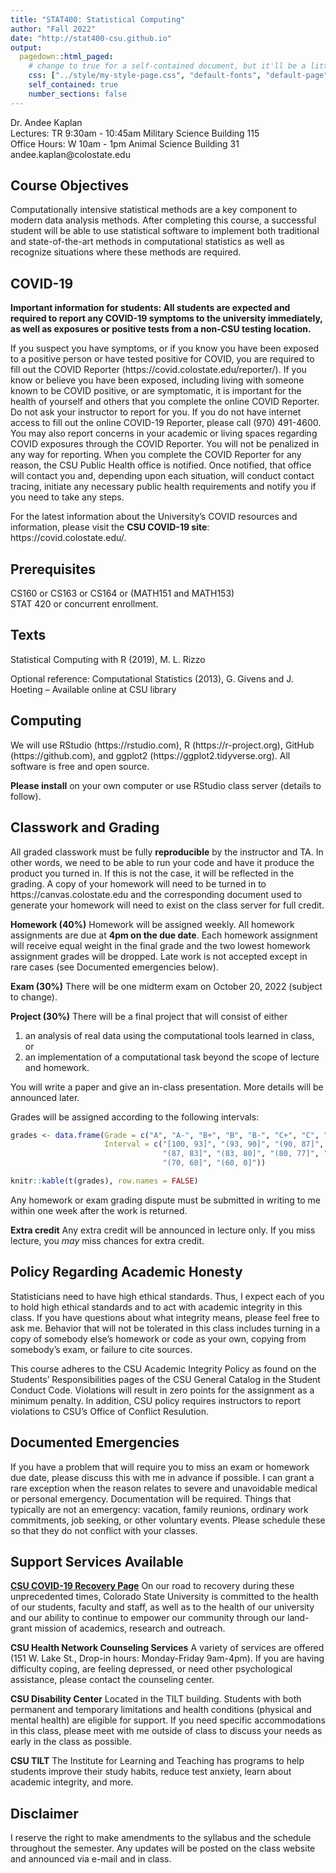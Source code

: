 ```yaml
---
title: "STAT400: Statistical Computing"
author: "Fall 2022"
date: "http://stat400-csu.github.io"
output:
  pagedown::html_paged:
    # change to true for a self-contained document, but it'll be a litte slower for Pandoc to render
    css: ["../style/my-style-page.css", "default-fonts", "default-page", "default"]
    self_contained: true
    number_sections: false
---
```


Dr. Andee Kaplan  
Lectures: TR 9:30am - 10:45am Military Science Building 115  
Office Hours: W 10am - 1pm Animal Science Building 31  
andee.kaplan@colostate.edu


## Course Objectives

Computationally intensive statistical methods are a key component to modern data analysis methods. After completing this course, a successful student will be able to use statistical software to implement both traditional and state-of-the-art methods in computational statistics as well as recognize situations where these methods are required.

## COVID-19

**Important information for students: All students are expected and required to report any COVID-19 symptoms to the university immediately, as well as exposures or positive tests from a non-CSU testing location.** 

If you suspect you have symptoms, or if you know you have been exposed to a positive person or have tested positive for COVID, you are required to fill out the COVID Reporter (https://covid.colostate.edu/reporter/). If you know or believe you have been exposed, including living with someone known to be COVID positive, or are symptomatic, it is important for the health of yourself and others that you complete the online COVID Reporter. Do not ask your instructor to report for you. If you do not have internet access to fill out the online COVID-19 Reporter, please call (970) 491-4600. You may also report concerns in your academic or living spaces regarding COVID exposures through the COVID Reporter. You will not be penalized in any way for reporting. When you complete the COVID Reporter for any reason, the CSU Public Health office is notified. Once notified, that office will contact you and, depending upon each situation, will conduct contact tracing, initiate any necessary public health requirements and notify you if you need to take any steps. 

For the latest information about the University's COVID resources and information, please visit the **CSU COVID-19 site**: https://covid.colostate.edu/.

## Prerequisites

CS160 or CS163 or CS164 or (MATH151 and MATH153)  
STAT 420 or concurrent enrollment.

## Texts

Statistical Computing with R (2019), M. L. Rizzo

Optional reference: Computational Statistics (2013), G. Givens and J. Hoeting -- Available online at CSU library

## Computing

We will use RStudio (https://rstudio.com), R (https://r-project.org), GitHub (https://github.com), and ggplot2 (https://ggplot2.tidyverse.org). All software is free and open source.

**Please install** on your own computer or use RStudio class server (details to follow). 

## Classwork and Grading

All graded classwork must be fully **reproducible** by the instructor and TA. In other words, we need to be able to run your code and have it produce the product you turned in. If this is not the case, it will be reflected in the grading. A copy of your homework will need to be turned in to https://canvas.colostate.edu and the corresponding document used to generate your homework will need to exist on the class server for full credit.

**Homework (40%)** Homework will be assigned weekly. All homework assignments are due at **4pm on the due date**. Each homework assignment will receive equal weight in the final grade and the two lowest homework assignment grades will be dropped. Late work is not accepted except in rare cases (see Documented emergencies below).

**Exam (30%)** There will be one midterm exam on October 20, 2022 (subject to change). 

**Project (30%)** There will be a final project that will consist of either 

1. an analysis of real data using the computational tools learned in class, or 
2. an implementation of a computational task beyond the scope of lecture and homework. 

You will write a paper and give an in-class presentation. More details will be announced later. 

Grades will be assigned according to the following intervals:

```r
grades <- data.frame(Grade = c("A", "A-", "B+", "B", "B-", "C+", "C", "D", "F"),
                     Interval = c("[100, 93]", "(93, 90]", "(90, 87]", 
                                  "(87, 83]", "(83, 80]", "(80, 77]", "(77, 70]", 
                                  "(70, 60]", "(60, 0]"))

knitr::kable(t(grades), row.names = FALSE)
```

Any homework or exam grading dispute must be submitted in writing to me within one week after the work is returned.

**Extra credit** Any extra credit will be announced in lecture only. If you miss lecture, you *may* miss chances for extra credit.

## Policy Regarding Academic Honesty

Statisticians need to have high ethical standards. Thus, I expect each of you to hold high ethical standards and to act with academic integrity in this class. If you have questions about what integrity means, please feel free to ask me. Behavior that will not be tolerated in this class includes turning in a copy of somebody else's homework or code as your own, copying from somebody's exam, or failure to cite sources.

This course adheres to the CSU Academic Integrity Policy as found on the Students' Responsibilities pages of the CSU General Catalog in the Student Conduct Code. Violations will result in zero points for the assignment as a minimum penalty. In addition, CSU policy requires instructors to report violations to CSU's Office of Conflict Resulution. 

## Documented Emergencies

If you have a problem that will require you to miss an exam or homework due date, please discuss this with me in advance if possible. I can grant a rare exception when the reason relates to severe and unavoidable medical or personal emergency. Documentation will be required. Things that typically are not an emergency: vacation, family reunions, ordinary work commitments, job seeking, or other voluntary events. Please schedule these so that they do not conflict with your classes.

## Support Services Available

[**CSU COVID-19 Recovery Page**](https://covidrecovery.colostate.edu) On our road to recovery during these unprecedented times, Colorado State University is committed to the health of our students, faculty and staff, as well as to the health of our university and our ability to continue to empower our community through our land-grant mission of academics, research and outreach.

**CSU Health Network Counseling Services** A variety of services are offered (151 W. Lake St., Drop-in hours: Monday-Friday 9am-4pm). If you are having difficulty coping, are feeling depressed, or need other psychological assistance, please contact the counseling center.

**CSU Disability Center** Located in the TILT building. Students with both permanent and temporary limitations and health conditions (physical and mental health) are eligible for support. If you need specific accommodations in this class, please meet with me outside of class to discuss your needs as early in the class as possible.

**CSU TILT** The Institute for Learning and Teaching has programs to help students improve their study habits, reduce test anxiety, learn about academic integrity, and more.

## Disclaimer

I reserve the right to make amendments to the syllabus and the schedule throughout the semester. Any updates will be posted on the class website and announced via e-mail and in class.

